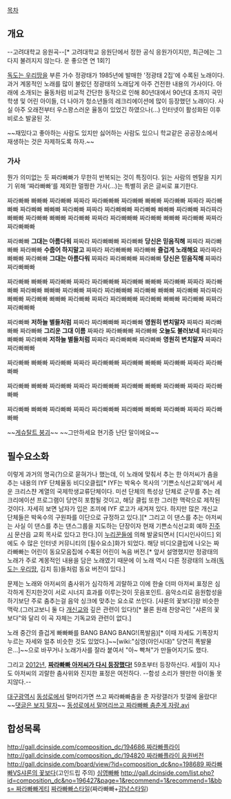 [[목차]]

== 개요 ==

--고려대학교 응원곡--[* 고려대학교 응원단에서 정한 공식 응원가이지만, 최근에는 그다지 불려지지 않는다. 운 좋으면 연 1회?]

[[독도는 우리땅]]을 부른 가수 정광태가 1985년에 발매한 '정광태 2집'에 수록된 노래이다. 과거 계몽적인 노래를 많이 불렀던 정광태의 노래답게 아주 건전한 내용의 가사이다. 아래에 소개되는 율동처럼 비교적 간단한 동작으로 인해 80년대에서 90년대 초까지 국민학생 및 어린 아이들, 더 나아가 청소년들의 레크리에이션에 많이 등장했던 노래이다. 사실 아주 오래전부터 우스꽝스러운 율동이 있었긴 하였으나(...) 인터넷이 활성화된 이후 비로소 발굴된 것.

~~재밌다고 좋아하는 사람도 있지만 싫어하는 사람도 있으니 학교같은 공공장소에서 재생하는 것은 자제하도록 하자.~~

=== 가사 ===
뭔가 의미없는 듯 짜라빠빠가 무한히 반복되는 것이 특징이다. 읽는 사람의 멘탈을 지키기 위해 ‘짜라빠빠’를 제외한 멀쩡한 가사(…)는 특별히 굵은 글씨로 표기한다.

짜라빠빠 빠빠빠 짜라빠빠 짜짜라 짜라빠빠빠 
짜라빠빠 빠빠빠 짜라빠빠 짜짜라 짜라빠빠빠
짜라빠빠 빠빠빠 짜라빠빠 짜짜라 짜라빠빠빠 
짜라빠빠 빠빠빠 짜라빠빠 짜라짜라 빠빠빠 
짜라빠빠 빠빠빠 짜라빠빠 짜짜라 짜라빠빠빠 
짜라빠빠 빠빠빠 짜라빠빠 짜짜라 짜라빠빠빠

짜라빠빠 '''그대는 아름다워''' 짜짜라 짜라빠빠빠 
짜라빠빠 '''당신은 믿음직해''' 짜짜라 짜라빠빠빠 
짜라빠빠 '''수줍어 하지말고''' 짜짜라 짜라빠빠빠 
짜라빠빠 '''즐겁게 노래해요''' 짜라짜라 빠빠빠 
짜라빠빠 '''그대는 아름다워''' 짜짜라 짜라빠빠빠 
짜라빠빠 '''당신은 믿음직해''' 짜짜라 짜라빠빠빠

짜라빠빠 빠빠빠 짜라빠빠 짜짜라 짜라빠빠빠 
짜라빠빠 빠빠빠 짜라빠빠 짜짜라 짜라빠빠빠 
짜라빠빠 빠빠빠 짜라빠빠 짜짜라 짜라빠빠빠 
짜라빠빠 빠빠빠 짜라빠빠 짜라짜라 빠빠빠 
짜라빠빠 빠빠빠 짜라빠빠 짜짜라 짜라빠빠빠 
짜라빠빠 빠빠빠 짜라빠빠 짜짜라 짜라빠빠빠

짜라빠빠 '''저하늘 별들처럼''' 짜짜라 짜라빠빠빠 
짜라빠빠 '''영원히 변치말자''' 짜짜라 짜라빠빠빠 
짜라빠빠 '''그리운 그대 이름''' 짜짜라 짜라빠빠빠 
짜라빠빠 '''오늘도 불러보네''' 짜라짜라 빠빠빠 
짜라빠빠 '''저하늘 별들처럼''' 짜짜라 짜라빠빠빠 
짜라빠빠 '''영원히 변치말자''' 짜짜라 짜라빠빠빠

짜라빠빠 빠빠빠 짜라빠빠 짜짜라 짜라빠빠빠 
짜라빠빠 빠빠빠 짜라빠빠 짜짜라 짜라빠빠빠

짜라빠빠 빠빠빠 짜라빠빠 짜짜라 짜라빠빠빠 
짜라빠빠 빠빠빠 짜라빠빠 짜짜라 짜라빠빠빠

짜라빠빠 빠빠빠 짜라빠빠 짜짜라 짜라빠빠빠 
짜라빠빠 빠빠빠 짜라빠빠 짜짜라 짜라빠빠빠

~~[[게슈탈트 붕괴]]~~
~~그만하세요 현기증 난단 말이에요~~
== 필수요소화 ==
{{{#!html
<iframe width="420" height="315" src="//www.youtube.com/embed/w0SlHVmXqnI" frameborder="0" allowfullscreen></iframe>
}}}

이렇게 과거의 명곡(?)으로 묻혀가나 했는데, 이 노래에 맞춰서 추는 한 아저씨가 춤을 추는 내용의 IYF 단체율동 비디오클립[* IYF는 박옥수 목사의 '기쁜소식선교회'에서 세운 크리스챤 계열의 국제학생교류단체이다. 미션 단체의 특성상 단체로 군무를 추는 레크리에이션 프로그램이 당연히 포함될 것이고, 해당 클립 또한 그러한 맥락으로 제작된 것이다. 자세히 보면 남자가 입은 조끼에 IYF 로고가 새겨져 있다. 하지만 많은 개신교 단체들은 박옥수의 구원파를 이단으로 규정하고 있다.][* 그리고 이 댄스를 추는 아저씨는 사실 이 댄스를 추는 댄스그룹을 지도하는 단장이자 현재 기쁜소식선교회 예하 [[진주시]] 문산읍 교회 목사로 있다고 한다.]이 [[누리꾼]]들에 의해 발굴되면서 [디시인사이드] 외에도 수 많은 인터넷 커뮤니티의 [필수요소]화가 되었다. 해당 비디오클립에 나오는 짜라빠빠는 어린이 동요모음집에 수록된 어린이 녹음 버전.[* 앞서 설명했지만 정광태의 노래가 주로 계몽적인 내용을 담은 노래였기 때문에 이 노래 역시 다른 정광태의 노래([[독도는 우리땅]], 김치 등)들처럼 동요 버전이 있다.]

문제는 노래와 아저씨의 춤사위가 심각하게 괴랄하고 이에 한술 더떠 아저씨 표정은 심각하게 진지한것이 서로 시너지 효과를 이루는것이 웃음포인트. 음악소리로 음원합성을 하기보단 주로 춤추는걸 음악 싱크에 맞추는 요소로 쓰인다. [샤론의 꽃보다]랑 비슷한 맥락.(그러고보니 둘 다 [[개신교]]와 깊은 관련이 있다!)[* 물론 원래 찬양곡인 "샤론의 꽃보다"와 달리 이 곡 자체는 기독교와 관련이 없다.]

노래 중간의 즐겁게 빠빠빠를 BANG BANG BANG!(폭발음)[* 이때 자세도 기폭장치 누르는 자세와 얼추 비슷한 것도 있었다.]~~[wiki:"심영(야인시대)" 당연히 폭발물은...]~~으로 바꾸거나 노래가사를 잘라 붙여서 "아~ 빡쳐"가 만들어지기도 했다.

그리고 [[2012년]], '''[http://tvpot.daum.net/clip/ClipView.do?clipid=51056093 짜라빠빠 아저씨가 다시 등장했다!]''' 59초부터 등장하신다. 세월이 지나도 아저씨의 괴랄한 춤사위와 진지한 표정은 여전하다. --함성 소리가 웬만한 아이돌 못지않다.--

[[대구광역시]] [[동성로]]에서 말머리가면 쓰고 짜라빠빠춤을 춘 자랑갤러가 힛갤에 올랐다! ~~[[지역드립|댓글은 보지 말자]]~~
[http://gall.dcinside.com/list.php?id=hit&no=11289&page=1&bbs= 동성로에서 말머리쓰고 짜라빠빠 춤춘게 자랑.avi]

== 합성목록 ==

[[http://gall.dcinside.com/composition_dc/194686 짜라빠플라이]]
[[http://gall.dcinside.com/composition_dc/194820 짜라빠플라이 음원버전]]
[[http://gall.dcinside.com/board/view/?id=composition_dc&no=198689 짜라빠빠VS샤론의 꽃보다]](고인드립 주의)
[http://gall.dcinside.com/list.php?id=composition_dc&no=195365 심영빠빠]
[[http://gall.dcinside.com/list.php?id=composition_dc&no=196427&page=1&recommend=1&recommend=1&bbs= 짜라빠빠게티]]
[http://bgmstore.net/view/ULfXh 짜라빠빠스타일](짜라빠빠+[[강남스타일]])
